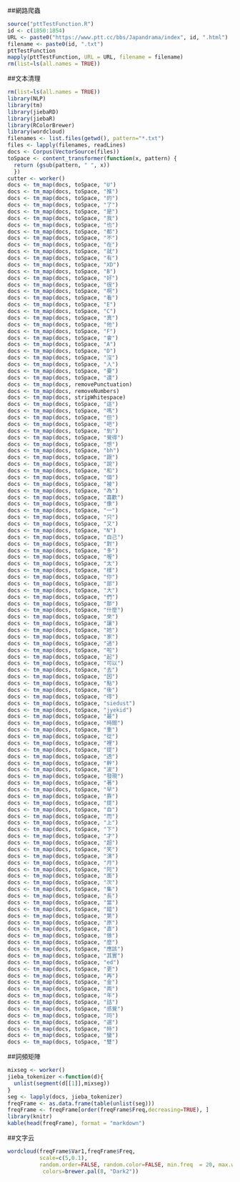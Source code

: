 ##網路爬蟲

```r
source("pttTestFunction.R")
id <- c(1850:1854)
URL <- paste0("https://www.ptt.cc/bbs/Japandrama/index", id, ".html")
filename <- paste0(id, ".txt")
pttTestFunction
mapply(pttTestFunction, URL = URL, filename = filename)
rm(list=ls(all.names = TRUE))
```

##文本清理
```r
rm(list=ls(all.names = TRUE))
library(NLP)
library(tm)
library(jiebaRD)
library(jiebaR)
library(RColorBrewer)
library(wordcloud)
filenames <- list.files(getwd(), pattern="*.txt")
files <- lapply(filenames, readLines)
docs <- Corpus(VectorSource(files))
toSpace <- content_transformer(function(x, pattern) {
  return (gsub(pattern, " ", x))
  })
cutter <- worker()
docs <- tm_map(docs, toSpace, "U")
docs <- tm_map(docs, toSpace, "推")
docs <- tm_map(docs, toSpace, "的")
docs <- tm_map(docs, toSpace, "了")
docs <- tm_map(docs, toSpace, "是")
docs <- tm_map(docs, toSpace, "我")
docs <- tm_map(docs, toSpace, "也")
docs <- tm_map(docs, toSpace, "都")
docs <- tm_map(docs, toSpace, "不")
docs <- tm_map(docs, toSpace, "在")
docs <- tm_map(docs, toSpace, "就")
docs <- tm_map(docs, toSpace, "有")
docs <- tm_map(docs, toSpace, "XD")
docs <- tm_map(docs, toSpace, "B")
docs <- tm_map(docs, toSpace, "好")
docs <- tm_map(docs, toSpace, "很")
docs <- tm_map(docs, toSpace, "啊")
docs <- tm_map(docs, toSpace, "看")
docs <- tm_map(docs, toSpace, "E")
docs <- tm_map(docs, toSpace, "C")
docs <- tm_map(docs, toSpace, "真")
docs <- tm_map(docs, toSpace, "他")
docs <- tm_map(docs, toSpace, "F")
docs <- tm_map(docs, toSpace, "會")
docs <- tm_map(docs, toSpace, "A")
docs <- tm_map(docs, toSpace, "D")
docs <- tm_map(docs, toSpace, "沒")
docs <- tm_map(docs, toSpace, "人")
docs <- tm_map(docs, toSpace, "要")
docs <- tm_map(docs, toSpace, "還")
docs <- tm_map(docs, removePunctuation)
docs <- tm_map(docs, removeNumbers)
docs <- tm_map(docs, stripWhitespace)
docs <- tm_map(docs, toSpace, "這")
docs <- tm_map(docs, toSpace, "嗎")
docs <- tm_map(docs, toSpace, "但")
docs <- tm_map(docs, toSpace, "吧")
docs <- tm_map(docs, toSpace, "到")
docs <- tm_map(docs, toSpace, "覺得")
docs <- tm_map(docs, toSpace, "想")
docs <- tm_map(docs, toSpace, "bh")
docs <- tm_map(docs, toSpace, "跟")
docs <- tm_map(docs, toSpace, "說")
docs <- tm_map(docs, toSpace, "和")
docs <- tm_map(docs, toSpace, "個")
docs <- tm_map(docs, toSpace, "被")
docs <- tm_map(docs, toSpace, "為")
docs <- tm_map(docs, toSpace, "喜歡")
docs <- tm_map(docs, toSpace, "像")
docs <- tm_map(docs, toSpace, "一")
docs <- tm_map(docs, toSpace, "只")
docs <- tm_map(docs, toSpace, "又")
docs <- tm_map(docs, toSpace, "N")
docs <- tm_map(docs, toSpace, "自己")
docs <- tm_map(docs, toSpace, "對")
docs <- tm_map(docs, toSpace, "多")
docs <- tm_map(docs, toSpace, "喔")
docs <- tm_map(docs, toSpace, "太")
docs <- tm_map(docs, toSpace, "樣")
docs <- tm_map(docs, toSpace, "你")
docs <- tm_map(docs, toSpace, "部")
docs <- tm_map(docs, toSpace, "大")
docs <- tm_map(docs, toSpace, "們")
docs <- tm_map(docs, toSpace, "那")
docs <- tm_map(docs, toSpace, "什麼")
docs <- tm_map(docs, toSpace, "來")
docs <- tm_map(docs, toSpace, "讓")
docs <- tm_map(docs, toSpace, "她")
docs <- tm_map(docs, toSpace, "家")
docs <- tm_map(docs, toSpace, "過")
docs <- tm_map(docs, toSpace, "啦")
docs <- tm_map(docs, toSpace, "起")
docs <- tm_map(docs, toSpace, "可以")
docs <- tm_map(docs, toSpace, "去")
docs <- tm_map(docs, toSpace, "因")
docs <- tm_map(docs, toSpace, "點")
docs <- tm_map(docs, toSpace, "後")
docs <- tm_map(docs, toSpace, "得")
docs <- tm_map(docs, toSpace, "siedust")
docs <- tm_map(docs, toSpace, "jyekid")
docs <- tm_map(docs, toSpace, "最")
docs <- tm_map(docs, toSpace, "時間")
docs <- tm_map(docs, toSpace, "重")
docs <- tm_map(docs, toSpace, "從")
docs <- tm_map(docs, toSpace, "裡")
docs <- tm_map(docs, toSpace, "提")
docs <- tm_map(docs, toSpace, "透")
docs <- tm_map(docs, toSpace, "幹")
docs <- tm_map(docs, toSpace, "波")
docs <- tm_map(docs, toSpace, "發現")
docs <- tm_map(docs, toSpace, "著")
docs <- tm_map(docs, toSpace, "早")
docs <- tm_map(docs, toSpace, "靠")
docs <- tm_map(docs, toSpace, "提")
docs <- tm_map(docs, toSpace, "自")
docs <- tm_map(docs, toSpace, "而")
docs <- tm_map(docs, toSpace, "上")
docs <- tm_map(docs, toSpace, "下")
docs <- tm_map(docs, toSpace, "才")
docs <- tm_map(docs, toSpace, "超")
docs <- tm_map(docs, toSpace, "笑")
docs <- tm_map(docs, toSpace, "演")
docs <- tm_map(docs, toSpace, "月")
docs <- tm_map(docs, toSpace, "阿")
docs <- tm_map(docs, toSpace, "面")
docs <- tm_map(docs, toSpace, "次")
docs <- tm_map(docs, toSpace, "集")
docs <- tm_map(docs, toSpace, "長")
docs <- tm_map(docs, toSpace, "當")
docs <- tm_map(docs, toSpace, "錯")
docs <- tm_map(docs, toSpace, "第")
docs <- tm_map(docs, toSpace, "原")
docs <- tm_map(docs, toSpace, "直")
docs <- tm_map(docs, toSpace, "做")
docs <- tm_map(docs, toSpace, "麼")
docs <- tm_map(docs, toSpace, "應該")
docs <- tm_map(docs, toSpace, "其實")
docs <- tm_map(docs, toSpace, "ed")
docs <- tm_map(docs, toSpace, "更")
docs <- tm_map(docs, toSpace, "再")
docs <- tm_map(docs, toSpace, "金")
docs <- tm_map(docs, toSpace, "兩")
docs <- tm_map(docs, toSpace, "年")
docs <- tm_map(docs, toSpace, "話")
docs <- tm_map(docs, toSpace, "感覺")
docs <- tm_map(docs, toSpace, "同")
docs <- tm_map(docs, toSpace, "選")
docs <- tm_map(docs, toSpace, "時")
docs <- tm_map(docs, toSpace, "蠻")
docs <- tm_map(docs, toSpace, "雙")
```

##詞頻矩陣
```r
mixseg <- worker()
jieba_tokenizer <-function(d){
  unlist(segment(d[[1]],mixseg))
}
seg <- lapply(docs, jieba_tokenizer)
freqFrame <- as.data.frame(table(unlist(seg)))
freqFrame <- freqFrame[order(freqFrame$Freq,decreasing=TRUE), ]
library(knitr)
kable(head(freqFrame), format = "markdown")
```

##文字云
```r
wordcloud(freqFrame$Var1,freqFrame$Freq,
          scale=c(5,0.1),
          random.order=FALSE, random.color=FALSE, min.freq  = 20, max.words = 4000, 
           colors=brewer.pal(8, "Dark2"))
```